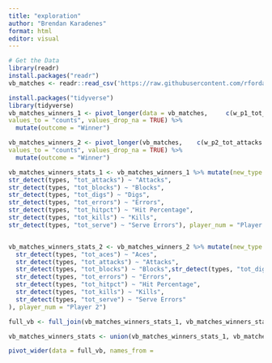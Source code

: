 ```yaml
---
title: "exploration"
author: "Brendan Karadenes"
format: html
editor: visual
---
```


```r
# Get the Data
library(readr)
install.packages("readr")
vb_matches <- readr::read_csv('https://raw.githubusercontent.com/rfordatascience/tidytuesday/master/data/2020/2020-05-19/vb_matches.csv', guess_max = 76000)
```

```r
install.packages("tidyverse")
library(tidyverse)
vb_matches_winners_1 <- pivot_longer(data = vb_matches,     c(w_p1_tot_attacks:w_p1_tot_digs), names_to = "types", 
values_to = "counts", values_drop_na = TRUE) %>% 
  mutate(outcome = "Winner")
```

```r
vb_matches_winners_2 <- pivot_longer(vb_matches,    c(w_p2_tot_attacks:w_p2_tot_digs), names_to = "types", 
values_to = "counts", values_drop_na = TRUE) %>%
  mutate(outcome = "Winner")

vb_matches_winners_stats_1 <- vb_matches_winners_1 %>% mutate(new_type = case_when(                                 str_detect(types, "tot_aces") ~ "Aces", 
str_detect(types, "tot_attacks") ~ "Attacks", 
str_detect(types, "tot_blocks") ~ "Blocks",
str_detect(types, "tot_digs") ~ "Digs",
str_detect(types, "tot_errors") ~ "Errors",
str_detect(types, "tot_hitpct") ~ "Hit Percentage",
str_detect(types, "tot_kills") ~ "Kills",
str_detect(types, "tot_serve") ~ "Serve Errors"), player_num = "Player 1")


vb_matches_winners_stats_2 <- vb_matches_winners_2 %>% mutate(new_type = case_when(
  str_detect(types, "tot_aces") ~ "Aces", 
  str_detect(types, "tot_attacks") ~ "Attacks", 
  str_detect(types, "tot_blocks") ~ "Blocks",str_detect(types, "tot_digs") ~ "Digs",
  str_detect(types, "tot_errors") ~ "Errors",
  str_detect(types, "tot_hitpct") ~ "Hit Percentage",
  str_detect(types, "tot_kills") ~ "Kills",
  str_detect(types, "tot_serve") ~ "Serve Errors"
), player_num = "Player 2") 

full_vb <- full_join(vb_matches_winners_stats_1, vb_matches_winners_stats_2)

vb_matches_winners_stats <- union(vb_matches_winners_stats_1, vb_matches_winners_stats_2)
```

```r
pivot_wider(data = full_vb, names_from = 
```



